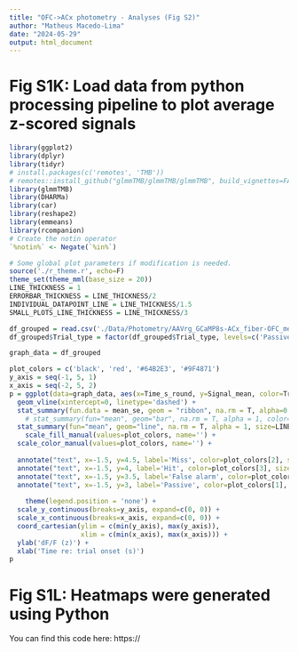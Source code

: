 ```yaml
---
title: "OFC->ACx photometry - Analyses (Fig S2)"
author: "Matheus Macedo-Lima"
date: "2024-05-29"
output: html_document
---
```


# Fig S1K: Load data from python processing pipeline to plot average z-scored signals
```r
library(ggplot2)
library(dplyr)
library(tidyr)
# install.packages(c('remotes', 'TMB'))
# remotes::install_github("glmmTMB/glmmTMB/glmmTMB", build_vignettes=FALSE)
library(glmmTMB)
library(DHARMa)
library(car)
library(reshape2)
library(emmeans)
library(rcompanion)
# Create the notin operator
`%notin%` <- Negate(`%in%`)

# Some global plot parameters if modification is needed.
source('./r_theme.r', echo=F)
theme_set(theme_mml(base_size = 20))
LINE_THICKNESS = 1
ERRORBAR_THICKNESS = LINE_THICKNESS/2
INDIVIDUAL_DATAPOINT_LINE = LINE_THICKNESS/1.5
SMALL_PLOTS_LINE_THICKNESS = LINE_THICKNESS/3

df_grouped = read.csv('./Data/Photometry/AAVrg_GCaMP8s-ACx_fiber-OFC_meanZscore.csv')
df_grouped$Trial_type = factor(df_grouped$Trial_type, levels=c('Passive', 'Miss (shock)', 'Hit (shock)', 'False alarm'))

graph_data = df_grouped

plot_colors = c('black', 'red', '#64B2E3', '#9F4871')
y_axis = seq(-1, 5, 1)
x_axis = seq(-2, 5, 2)
p = ggplot(data=graph_data, aes(x=Time_s_round, y=Signal_mean, color=Trial_type, group=Trial_type, fill=Trial_type)) +
  geom_vline(xintercept=0, linetype='dashed') +
  stat_summary(fun.data = mean_se, geom = "ribbon", na.rm = T, alpha=0.3, color=NA) +
    # stat_summary(fun="mean", geom="bar", na.rm = T, alpha = 1, color='NA') +
  stat_summary(fun="mean", geom="line", na.rm = T, alpha = 1, size=LINE_THICKNESS/2) +
    scale_fill_manual(values=plot_colors, name='') +
  scale_color_manual(values=plot_colors, name='') +
    
  annotate("text", x=-1.5, y=4.5, label='Miss', color=plot_colors[2], size=7, hjust=0) + 
  annotate("text", x=-1.5, y=4, label='Hit', color=plot_colors[3], size=7, hjust=0) + 
  annotate("text", x=-1.5, y=3.5, label='False alarm', color=plot_colors[4], size=7, hjust=0) + 
  annotate("text", x=-1.5, y=3, label='Passive', color=plot_colors[1], size=7, hjust=0) + 
        
    theme(legend.position = 'none') +
  scale_y_continuous(breaks=y_axis, expand=c(0, 0)) +
  scale_x_continuous(breaks=x_axis, expand=c(0, 0)) +
  coord_cartesian(ylim = c(min(y_axis), max(y_axis)),
                  xlim = c(min(x_axis), max(x_axis))) +
  ylab('dF/F (z)') +
  xlab('Time re: trial onset (s)') 
p
```

# Fig S1L: Heatmaps were generated using Python
You can find this code here: https://